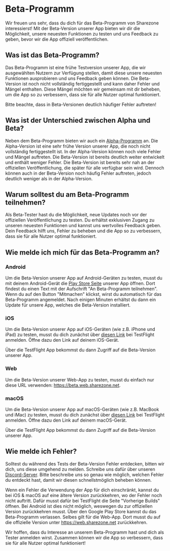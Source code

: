 # Beta-Programm

Wir freuen uns sehr, dass du dich für das Beta-Programm von Sharezone
interessierst! Mit der Beta-Version unserer App bieten wir dir die Möglichkeit,
unsere neuesten Funktionen zu testen und uns Feedback zu geben, bevor wir die
App offiziell veröffentlichen.

## Was ist das Beta-Programm?

Das Beta-Programm ist eine frühe Testversion unserer App, die wir ausgewählten
Nutzern zur Verfügung stellen, damit diese unsere neuesten Funktionen
ausprobieren und uns Feedback geben können. Die Beta-Version ist noch nicht
vollständig fertiggestellt und kann daher Fehler und Mängel enthalten. Diese
Mängel möchten wir gemeinsam mit dir beheben, um die App so zu verbessern, dass
sie für alle Nutzer optimal funktioniert.

<Warning>Bitte beachte, dass in Beta-Versionen deutlich häufiger Fehler
auftreten!</Warning>

## Was ist der Unterschied zwischen Alpha und Beta?

Neben dem Beta-Programm bieten wir auch ein
[Alpha-Programm](/more/alpha-program) an. Die Alpha-Version ist eine sehr frühe
Version unserer App, die noch nicht vollständig fertiggestellt ist. In der
Alpha-Version können noch viele Fehler und Mängel auftreten. Die Beta-Version
ist bereits deutlich weiter entwickelt und enthält weniger Fehler. Die
Beta-Version ist bereits sehr nah an der offiziellen Veröffentlichung, die
später für alle verfügbar sein wird. Dennoch können auch in der Beta-Version
noch häufig Fehler auftreten, jedoch deutlich weniger als in der Alpha-Version.

## Warum solltest du am Beta-Programm teilnehmen?

Als Beta-Tester hast du die Möglichkeit, neue Updates noch vor der offiziellen
Veröffentlichung zu testen. Du erhältst exklusiven Zugang zu unseren neuesten
Funktionen und kannst uns wertvolles Feedback geben. Dein Feedback hilft uns,
Fehler zu beheben und die App so zu verbessern, dass sie für alle Nutzer optimal
funktioniert.

## Wie melde ich mich für das Beta-Programm an?

### Android

Um die Beta-Version unserer App auf Android-Geräten zu testen, musst du mit
deinem Android-Gerät die [Play Store Seite](https://sharezone.net) unserer App
öffnen. Dort findest du einen Text mit der Aufschrift "An Beta-Programm
teilnehmen". Wenn du auf den Button "Mitmachen" klickst, wirst du automatisch
für das Beta-Programm angemeldet. Nach einigen Minuten erhältst du dann ein
Update für unsere App, welches die Beta-Version installiert.

### iOS

Um die Beta-Version unserer App auf iOS-Geräten (wie z.B. iPhone und iPad) zu
testen, musst du dich zunächst über [diesen
Link](https://sharezone.net/apple-beta) bei TestFlight anmelden. Öffne dazu den
Link auf deinem iOS-Gerät.

Über die TestFlight App bekommst du dann Zugriff auf die Beta-Version unserer
App.

### Web

Um die Beta-Version unserer Web-App zu testen, musst du einfach nur diese URL
verwenden: https://beta.web.sharezone.net.

### macOS

Um die Beta-Version unserer App auf macOS-Geräten (wie z.B. MacBook und iMac)
zu testen, musst du dich zunächst über [diesen
Link](https://sharezone.net/apple-beta) bei TestFlight anmelden. Öffne dazu den
Link auf deinem macOS-Gerät.

Über die TestFlight App bekommst du dann Zugriff auf die Beta-Version unserer
App.

## Wie melde ich Fehler?

Solltest du während des Tests der Beta-Version Fehler entdecken, bitten wir
dich, uns diese umgehend zu melden. Schreibe uns dafür über unseren
[Discord-Server](https://sharezone.net/discord). Bitte beschreibe uns so genau
wie möglich, welchen Fehler du entdeckt hast, damit wir diesen schnellstmöglich
beheben können.

Wenn ein Fehler die Verwendung der App für dich einschränkt, kannst du bei iOS &
macOS auf eine ältere Version zurückkehren, wo der Fehler noch nicht auftritt.
Dafür musst dafür bei TestFlight die Seite "Vorherige Builds" öffnen. Bei
Android ist dies nicht möglich, weswegen du zur offiziellen Version zurückkehren
musst. Über den Google Play Store kannst du das Beta-Programm verlassen. Selbes
gilt für die Web-App. Dort musst du auf die offizielle Version unter
https://web.sharezone.net zurückkehren.

Wir hoffen, dass du Interesse an unserem Beta-Programm hast und dich als Tester
anmelden wirst. Zusammen können wir die App so verbessern, dass sie für alle
Nutzer optimal funktioniert!
